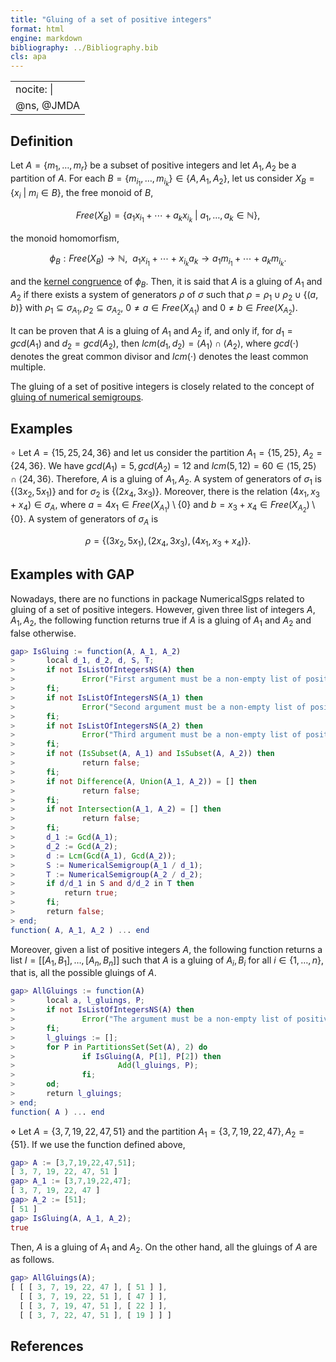 ```yaml
---
title: "Gluing of a set of positive integers"
format: html
engine: markdown
bibliography: ../Bibliography.bib
cls: apa
---
```


---
nocite: |
  @ns, @JMDA
---

<!-- Definición de Num. Sem. -->

## Definition

Let $A = \{m_1, \ldots, m_r\}$ be a subset of positive integers and let $A_1, A_2$ be a partition of $A$. For each $B = \{ m_{i_1}, \ldots, m_{i_k} \} \in \{A, A_1, A_2\}$, let us consider $X_B = \{x_i ~ | ~ m_i \in B\}$, the free monoid of $B$,

$$
Free(X_B) = \{a_1x_{i_1} + \cdots + a_kx_{i_k} ~ | ~ a_1, \ldots, a_k \in \mathbb{N}\},
$$

the monoid homomorfism,

$$
\phi_B: Free(X_B) \to \mathbb{N}, ~~ a_1x_{i_1} + \cdots + x_{i_k}a_k \to a_1 m_{i_1} + \cdots + a_k m_{i_k}.
$$

and the [kernel congruence](../Presentations-NS/Presentation-NS.qmd) of $\phi_B$. Then, it is said that $A$ is a gluing of $A_1$ and $A_2$ if there exists a system of generators $\rho$ of $\sigma$ such that $\rho = \rho_1 \cup \rho_2 \cup \{(a,b)\}$ with $\rho_1 \subseteq \sigma_{A_1}, \rho_2 \subseteq \sigma_{A_2}$, $0 \ne a \in Free(X_{A_1})$ and $0 \ne b \in Free(X_{A_2})$.

It can be proven that $A$ is a gluing of $A_1$ and $A_2$ if, and only if, for $d_1 = gcd(A_1)$ and $d_2 = gcd(A_2)$, then $lcm(d_1, d_2) = \langle A_1 \rangle \cap \langle A_2 \rangle$, where $gcd(\cdot)$ denotes the great common divisor and $lcm(\cdot)$ denotes the least common multiple.

The gluing of a set of positive integers is closely related to the concept of [gluing of numerical semigroups](../Families-NS/NS-Gluing.qmd).

## Examples

$\circ$ Let $A = \{15, 25, 24, 36\}$ and let us consider the partition $A_1 = \{15, 25\}$, $A_2 = \{24, 36\}$. We have $gcd(A_1) = 5, gcd(A_2) = 12$ and $lcm(5, 12) = 60 \in \langle 15, 25 \rangle \cap \langle 24, 36 \rangle$. Therefore, $A$ is a gluing of $A_1, A_2$. A system of generators of $\sigma_1$ is $\{(3x_2,5x_1)\}$ and for $\sigma_2$ is $\{(2x_4, 3x_3)\}$. Moreover, there is the relation $(4x_1, x_3 + x_4) \in \sigma_{A}$, where $a = 4x_1 \in Free(X_{A_1}) \setminus \{0\}$ and $b = x_3 + x_4 \in Free(X_{A_2}) \setminus \{0\}$. A system of generators of $\sigma_A$ is

$$
\rho = \{(3x_2, 5x_1), (2x_4, 3x_3), (4x_1, x_3 + x_4)\}.
$$

## Examples with GAP

Nowadays, there are no functions in package NumericalSgps related to gluing of a set of positive integers. However, given three list of integers $A, A_1, A_2$, the following function returns true if $A$ is a gluing of $A_1$ and $A_2$ and false otherwise.

``` gap
gap> IsGluing := function(A, A_1, A_2)
>       local d_1, d_2, d, S, T;
>       if not IsListOfIntegersNS(A) then
>               Error("First argument must be a non-empty list of positive integers");
>       fi;
>       if not IsListOfIntegersNS(A_1) then
>               Error("Second argument must be a non-empty list of positive integers");
>       fi;
>       if not IsListOfIntegersNS(A_2) then
>               Error("Third argument must be a non-empty list of positive integers");
>       fi;
>       if not (IsSubset(A, A_1) and IsSubset(A, A_2)) then
>               return false;
>       fi;
>       if not Difference(A, Union(A_1, A_2)) = [] then
>               return false;
>       fi;
>       if not Intersection(A_1, A_2) = [] then
>               return false;
>       fi;
>       d_1 := Gcd(A_1);
>       d_2 := Gcd(A_2);
>       d := Lcm(Gcd(A_1), Gcd(A_2));
>       S := NumericalSemigroup(A_1 / d_1);
>       T := NumericalSemigroup(A_2 / d_2);
>       if d/d_1 in S and d/d_2 in T then
>           return true;
>       fi;
>       return false;
> end;
function( A, A_1, A_2 ) ... end
```

Moreover, given a list of positive integers $A$, the following function returns a list $I = [ [A_1, B_1], \ldots, [A_n, B_n] ]$ such that $A$ is a gluing of $A_i, B_i$ for all $i \in \{1, \ldots, n\}$, that is, all the possible gluings of $A$.

``` gap
gap> AllGluings := function(A)
>       local a, l_gluings, P;
>       if not IsListOfIntegersNS(A) then
>               Error("The argument must be a non-empty list of positive integers");
>       fi;
>       l_gluings := [];
>       for P in PartitionsSet(Set(A), 2) do
>               if IsGluing(A, P[1], P[2]) then
>                       Add(l_gluings, P);
>               fi;
>       od;
>       return l_gluings;
> end;
function( A ) ... end
```

$\diamond$ Let $A = \{3,7,19,22,47,51\}$ and the partition $A_1 = \{3, 7, 19, 22, 47\}, A_2 = \{51\}$. If we use the function defined above,

``` gap
gap> A := [3,7,19,22,47,51];
[ 3, 7, 19, 22, 47, 51 ]
gap> A_1 := [3,7,19,22,47];
[ 3, 7, 19, 22, 47 ]
gap> A_2 := [51];
[ 51 ]
gap> IsGluing(A, A_1, A_2);
true
```

Then, $A$ is a gluing of $A_1$ and $A_2$. On the other hand, all the gluings of $A$ are as follows.

``` gap
gap> AllGluings(A);
[ [ [ 3, 7, 19, 22, 47 ], [ 51 ] ],
  [ [ 3, 7, 19, 22, 51 ], [ 47 ] ],
  [ [ 3, 7, 19, 47, 51 ], [ 22 ] ],
  [ [ 3, 7, 22, 47, 51 ], [ 19 ] ] ]
```

## References

::: {#refs}

:::
